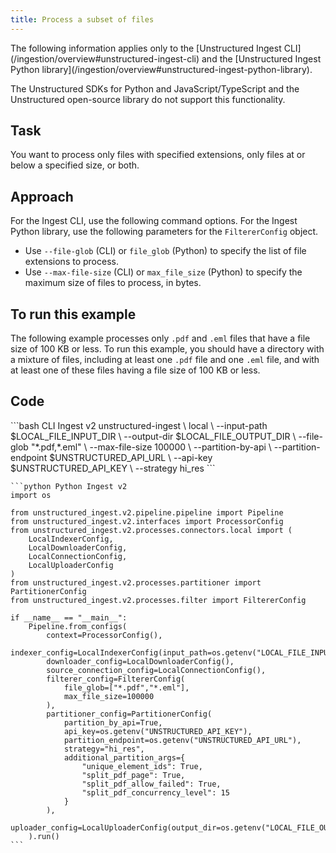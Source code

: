 ```yaml
---
title: Process a subset of files
---
```


<Note>
   The following information applies only to the [Unstructured Ingest CLI](/ingestion/overview#unstructured-ingest-cli) and the [Unstructured Ingest Python library](/ingestion/overview#unstructured-ingest-python-library).

   The Unstructured SDKs for Python and JavaScript/TypeScript and the Unstructured open-source library do not support this functionality.
</Note>

## Task

You want to process only files with specified extensions, only files at or below a specified size, or both.

## Approach

For the Ingest CLI, use the following command options. For the Ingest Python library, use the following parameters for the `FiltererConfig` object.

- Use `--file-glob` (CLI) or `file_glob` (Python) to specify the list of file extensions to process.
- Use `--max-file-size` (CLI) or `max_file_size` (Python) to specify the maximum size of files to process, in bytes.

## To run this example

The following example processes only `.pdf` and `.eml` files that have a file size of 100 KB or less. To run this example, you should have a directory 
with a mixture of files, including at least one `.pdf` file and one `.eml` file, and with at least one of these files having a file size of 100 KB or less.

## Code

<CodeGroup>
    ```bash CLI Ingest v2
    unstructured-ingest \
      local \
        --input-path $LOCAL_FILE_INPUT_DIR \
        --output-dir $LOCAL_FILE_OUTPUT_DIR \
        --file-glob "*.pdf,*.eml" \
        --max-file-size 100000 \
        --partition-by-api \
        --partition-endpoint $UNSTRUCTURED_API_URL \
        --api-key $UNSTRUCTURED_API_KEY \
        --strategy hi_res
    ```

    ```python Python Ingest v2
    import os

    from unstructured_ingest.v2.pipeline.pipeline import Pipeline
    from unstructured_ingest.v2.interfaces import ProcessorConfig
    from unstructured_ingest.v2.processes.connectors.local import (
        LocalIndexerConfig,
        LocalDownloaderConfig,
        LocalConnectionConfig,
        LocalUploaderConfig
    )
    from unstructured_ingest.v2.processes.partitioner import PartitionerConfig
    from unstructured_ingest.v2.processes.filter import FiltererConfig

    if __name__ == "__main__":
        Pipeline.from_configs(
            context=ProcessorConfig(),
            indexer_config=LocalIndexerConfig(input_path=os.getenv("LOCAL_FILE_INPUT_DIR")),
            downloader_config=LocalDownloaderConfig(),
            source_connection_config=LocalConnectionConfig(),
            filterer_config=FiltererConfig(
                file_glob=["*.pdf","*.eml"],
                max_file_size=100000
            ),
            partitioner_config=PartitionerConfig(
                partition_by_api=True,
                api_key=os.getenv("UNSTRUCTURED_API_KEY"),
                partition_endpoint=os.getenv("UNSTRUCTURED_API_URL"),
                strategy="hi_res",
                additional_partition_args={
                    "unique_element_ids": True,
                    "split_pdf_page": True,
                    "split_pdf_allow_failed": True,
                    "split_pdf_concurrency_level": 15
                }
            ),
            uploader_config=LocalUploaderConfig(output_dir=os.getenv("LOCAL_FILE_OUTPUT_DIR"))
        ).run()
    ```
</CodeGroup>

